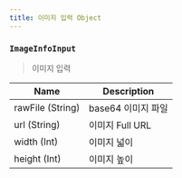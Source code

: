 ```yaml
---
title: 이미지 입력 Object
---
```



### `ImageInfoInput`
> 이미지 입력

| Name | Description |
| -------- | -------- | 
| rawFile (String) | base64 이미지 파일
| url (String)  | 이미지 Full URL | 
| width (Int)  | 이미지 넓이  | 
| height (Int)  | 이미지 높이  | 
